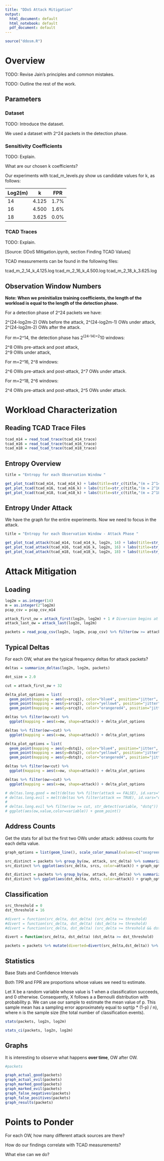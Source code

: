 ```yaml
---
title: "DDoS Attack Mitigation"
output:
  html_document: default
  html_notebook: default
  pdf_document: default
---
```

```r

source("ddosm.R")

```

# Overview

TODO: Revise Jain's principles and common mistakes. 

TODO: Outline the rest of the work. 

## Parameters

### Dataset

TODO: Introduce the dataset. 

We used a dataset with 2^24 packets in the detection phase.

### Sensitivity Coefficients

TODO: Explain.

What are our chosen k coefficients? 

Our experiments with tcad_m_levels.py show us candidate values for k, as follows: 

Log2(m) | k     | FPR
--------|-------|-----
14      | 4.125 | 1.7%
16      | 4.500 | 1.6%
18      | 3.625 | 0.0%

### TCAD Traces

TODO: Explain.

[Source: DDoS Mitigation.ipynb, section Finding TCAD Values]

TCAD measurements can be found in the following files: 

  tcad_m_2_14_k_4.125.log
  tcad_m_2_16_k_4.500.log
  tcad_m_2_18_k_3.625.log

## Observation Window Numbers

**Note: When we preinitialize training coefficients, the length of the workload is equal to the length of the detection phase.**

For a detection phase of 2^24 packets we have: 

  2^(24-log2m-2) OWs before the attack,
  2^(24-log2m-1) OWs under attack, 
  2^(24-log2m-2) OWs after the attack.
  
For m=2^14, the detection phase has 2^(24-14)=2^10 windows: 
  
  2^8 OWs pre-attack and post attack,  
  2^9 OWs under attack, 

For m=2^16, 2^8 windows: 

  2^6 OWs pre-attack and post-attack,
  2^7 OWs under attack.
  
For m=2^18, 2^6 windows: 
  
  2^4 OWs pre-attack and post-attack,
  2^5 OWs under attack.
  

# Workload Characterization

## Reading TCAD Trace Files

```r

tcad_m14 = read_tcad_trace(tcad_m14_trace)
tcad_m16 = read_tcad_trace(tcad_m16_trace)
tcad_m18 = read_tcad_trace(tcad_m18_trace)

```

## Entropy Overview

```r

title = "Entropy for each Observation Window "

get_plot_tcad(tcad_m14, tcad_m14_k) + labs(title=str_c(title,"(m = 2^14)"))
get_plot_tcad(tcad_m16, tcad_m16_k) + labs(title=str_c(title,"(m = 2^16)"))
get_plot_tcad(tcad_m18, tcad_m18_k) + labs(title=str_c(title,"(m = 2^18)"))

```

## Entropy Under Attack

We have the graph for the entire experiments. Now we need to focus in the attack.

```r

title = "Entropy for each Observation Window - Attack Phase "

get_plot_tcad_attack(tcad_m14, tcad_m14_k, log2n, 14) + labs(title=str_c(title,"(m = 2^14)"))
get_plot_tcad_attack(tcad_m16, tcad_m16_k, log2n, 16) + labs(title=str_c(title,"(m = 2^16)"))
get_plot_tcad_attack(tcad_m18, tcad_m18_k, log2n, 18) + labs(title=str_c(title,"(m = 2^18)"))

```

# Attack Mitigation

## Loading

```r

log2m = as.integer(14)
m = as.integer(2^log2m)
pcap_csv = pcap_csv_m14

attack_first_ow = attack_first(log2n, log2m) + 1 # Diversion begins at the second OW under attack. 
attack_last_ow = attack_last(log2n, log2m)

packets = read_pcap_csv(log2n, log2m, pcap_csv) %>% filter(ow >= attack_first_ow, ow <= attack_last_ow)

```

## Typical Deltas

For each OW, what are the typical frequency deltas for attack packets? 

```r

deltas = summarize_deltas(log2n, log2m, packets)

dot_size = 2.0

cut = attack_first_ow + 32

delta_plot_options = list(
  geom_point(mapping = aes(y=srcq1), color="blue4", position="jitter", size=dot_size),
  geom_point(mapping = aes(y=srcq2), color="yellow4", position="jitter", size=dot_size),
  geom_point(mapping = aes(y=srcq3), color="orangered4", position="jitter", size=dot_size))

deltas %>% filter(ow<cut) %>%
  ggplot(mapping = aes(x=ow, shape=attack)) + delta_plot_options

deltas %>% filter(ow>=cut) %>%
  ggplot(mapping = aes(x=ow, shape=attack)) + delta_plot_options

delta_plot_options = list(
  geom_point(mapping = aes(y=dstq1), color="blue4", position="jitter", size=dot_size),
  geom_point(mapping = aes(y=dstq2), color="yellow4", position="jitter", size=dot_size),
  geom_point(mapping = aes(y=dstq3), color="orangered4", position="jitter", size=dot_size))

deltas %>% filter(ow<cut) %>%
  ggplot(mapping = aes(x=ow, shape=attack)) + delta_plot_options

deltas %>% filter(ow>=cut) %>%
  ggplot(mapping = aes(x=ow, shape=attack)) + delta_plot_options

# deltas.long.good = melt(deltas %>% filter(attack == FALSE), id.vars="ow")
# deltas.long.evil = melt(deltas %>% filter(attack == TRUE), id.vars="ow")  
# 
# deltas.long.evil %>% filter(ow >= cut, str_detect(variable, "dstq")) %>% 
# ggplot(aes(ow,value,color=variable)) + geom_point()

```

## Address Counts

Get the stats for all but the first two OWs under attack: address counts for each delta value. 

```r

graph_options = list(geom_line(), scale_color_manual(values=c("seagreen4", "orangered1")))

src_distinct = packets %>% group_by(ow, attack, src_delta) %>% summarize(srcs=n_distinct(src))
src_distinct %>% ggplot(aes(src_delta, srcs, color=attack)) + graph_options

dst_distinct = packets %>% group_by(ow, attack, dst_delta) %>% summarize(dsts=n_distinct(dst))
dst_distinct %>% ggplot(aes(dst_delta, dsts, color=attack)) + graph_options

```


## Classification

```r

src_threshold = 0
dst_threshold = 16

#divert = function(src_delta, dst_delta) (src_delta >= threshold)
#divert = function(src_delta, dst_delta) (dst_delta >= threshold)
#divert = function(src_delta, dst_delta) (src_delta >= threshold && dst_delta >= threshold)

divert = function(src_delta, dst_delta) (dst_delta >= dst_threshold)

packets = packets %>% mutate(diverted=divert(src_delta,dst_delta)) %>% group_by(ow)

```

## Statistics

Base Stats and Confidence Intervals

Both TPR and FPR are proportions whose values we need to estimate.

Let X be a random variable whose value is 1 when a classification succeeds, and 0 otherwise. Consequently, X follows a a Bernoulli distribution with probability p. We can use our sample to estimate the mean value of p. This sample mean has a sampling error approximately equal to sqrt(p * (1-p) / n), where n is the sample size (the total number of classification events).     


```r

stats(packets, log2n, log2m)

stats_ci(packets, log2n, log2m)

```

## Graphs

It is interesting to observe what happens **over time**, OW after OW. 

```r

#packets

graph_actual_good(packets)
graph_actual_evil(packets)
graph_marked_good(packets)
graph_marked_evil(packets)
graph_false_negatives(packets)
graph_false_positives(packets)
graph_results(packets)


```

# Points to Ponder

For each OW, how many different attack sources are there? 

How do our findings correlate with TCAD measurements? 

What else can we do?
